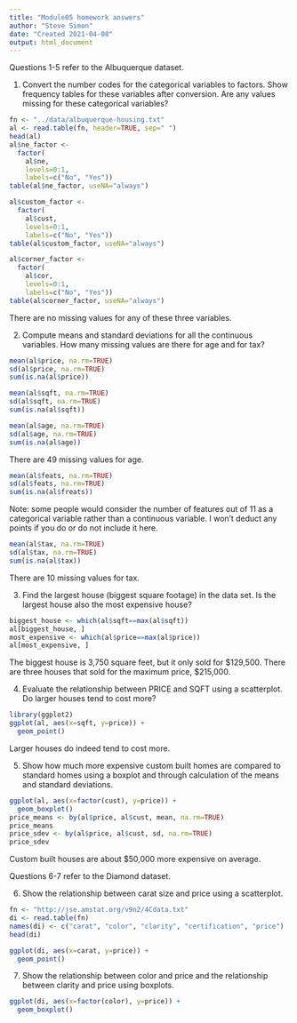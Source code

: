 ```yaml
---
title: "Module05 homework answers"
author: "Steve Simon"
date: "Created 2021-04-08"
output: html_document
---
```


Questions 1-5 refer to the Albuquerque dataset.

1. Convert the number codes for the categorical variables to factors. Show frequency tables for these variables after conversion. Are any values missing for these categorical variables?

```r
fn <- "../data/albuquerque-housing.txt"
al <- read.table(fn, header=TRUE, sep=" ")
head(al)
al$ne_factor <- 
  factor(
    al$ne,
    levels=0:1,
    labels=c("No", "Yes"))
table(al$ne_factor, useNA="always")

al$custom_factor <- 
  factor(
    al$cust,
    levels=0:1,
    labels=c("No", "Yes"))
table(al$custom_factor, useNA="always")

al$corner_factor <- 
  factor(
    al$cor,
    levels=0:1,
    labels=c("No", "Yes"))
table(al$corner_factor, useNA="always")
```

There are no missing values for any of these three variables.

2. Compute means and standard deviations for all the continuous variables. How many missing values are there for age and for tax?

```r
mean(al$price, na.rm=TRUE)
sd(al$price, na.rm=TRUE)
sum(is.na(al$price))
```

```r
mean(al$sqft, na.rm=TRUE)
sd(al$sqft, na.rm=TRUE)
sum(is.na(al$sqft))
```

```r
mean(al$age, na.rm=TRUE)
sd(al$age, na.rm=TRUE)
sum(is.na(al$age))
```

There are 49 missing values for age.

```r
mean(al$feats, na.rm=TRUE)
sd(al$feats, na.rm=TRUE)
sum(is.na(al$freats))
```

Note: some people would consider the number of features out of 11 as a categorical variable rather than a continuous variable. I won't deduct any points if you do or do not include it here.

```r
mean(al$tax, na.rm=TRUE)
sd(al$tax, na.rm=TRUE)
sum(is.na(al$tax))
```

There are 10 missing values for tax.

3. Find the largest house (biggest square footage) in the data set. Is the largest house also the most expensive house?

```r
biggest_house <- which(al$sqft==max(al$sqft))
al[biggest_house, ]
most_expensive <- which(al$price==max(al$price))
al[most_expensive, ]
```

The biggest house is 3,750 square feet, but it only sold for $129,500. There are three houses that sold for the maximum price, $215,000.

4. Evaluate the relationship between PRICE and SQFT using a scatterplot. Do larger houses tend to cost more?

```r
library(ggplot2)
ggplot(al, aes(x=sqft, y=price)) +
  geom_point()
```

Larger houses do indeed tend to cost more.

5. Show how much more expensive custom built homes are compared to standard homes using a boxplot and through calculation of the means and standard deviations.

```r
ggplot(al, aes(x=factor(cust), y=price)) + 
  geom_boxplot()
price_means <- by(al$price, al$cust, mean, na.rm=TRUE)
price_means
price_sdev <- by(al$price, al$cust, sd, na.rm=TRUE)
price_sdev
```

Custom built houses are about $50,000 more expensive on average.

Questions 6-7 refer to the Diamond dataset.

6. Show the relationship between carat size and price using a scatterplot.

```r
fn <- "http://jse.amstat.org/v9n2/4Cdata.txt"
di <- read.table(fn)
names(di) <- c("carat", "color", "clarity", "certification", "price")
head(di)
```

```r
ggplot(di, aes(x=carat, y=price)) +
  geom_point()
```

7. Show the relationship between color and price and the relationship between clarity and price using boxplots.

```r
ggplot(di, aes(x=factor(color), y=price)) +
  geom_boxplot()
```